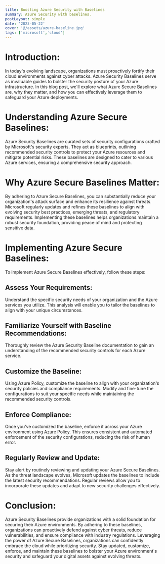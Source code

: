 ```yaml
---
title: Boosting Azure Security with Baselines
summary: Azure Security with baselines.
postLayout: simple
date: '2023-05-22'
cover: '@/assets/azure-baseline.jpg'
tags: ['microsoft','cloud']
---
```


# Introduction:
In today's evolving landscape, organizations must proactively fortify their cloud environments against cyber attacks. Azure Security Baselines serve as invaluable guides to bolster the security posture of your Azure infrastructure. In this blog post, we'll explore what Azure Secure Baselines are, why they matter, and how you can effectively leverage them to safeguard your Azure deployments.

# Understanding Azure Secure Baselines:
Azure Security Baselines are curated sets of security configurations crafted by Microsoft's security experts. They act as blueprints, outlining recommended security controls to protect your Azure resources and mitigate potential risks. These baselines are designed to cater to various Azure services, ensuring a comprehensive security approach.

# Why Azure Secure Baselines Matter:
By adhering to Azure Secure Baselines, you can substantially reduce your organization's attack surface and enhance its resilience against threats. Microsoft regularly updates and refines these baselines to align with evolving security best practices, emerging threats, and regulatory requirements. Implementing these baselines helps organizations maintain a robust security foundation, providing peace of mind and protecting sensitive data.

# Implementing Azure Secure Baselines:
To implement Azure Secure Baselines effectively, follow these steps:

## Assess Your Requirements: 
Understand the specific security needs of your organization and the Azure services you utilize. This analysis will enable you to tailor the baselines to align with your unique circumstances.

## Familiarize Yourself with Baseline Recommendations: 
Thoroughly review the Azure Security Baseline documentation to gain an understanding of the recommended security controls for each Azure service.

## Customize the Baseline: 
Using Azure Policy, customize the baseline to align with your organization's security policies and compliance requirements. Modify and fine-tune the configurations to suit your specific needs while maintaining the recommended security controls.

## Enforce Compliance: 
Once you've customized the baseline, enforce it across your Azure environment using Azure Policy. This ensures consistent and automated enforcement of the security configurations, reducing the risk of human error.

## Regularly Review and Update: 
Stay alert by routinely reviewing and updating your Azure Secure Baselines. As the threat landscape evolves, Microsoft updates the baselines to include the latest security recommendations. Regular reviews allow you to incorporate these updates and adapt to new security challenges effectively.

# Conclusion:
Azure Security Baselines provide organizations with a solid foundation for securing their Azure environments. By adhering to these baselines, organizations can proactively defend against cyber threats, reduce vulnerabilities, and ensure compliance with industry regulations. Leveraging the power of Azure Secure Baselines, organizations can confidently embrace the cloud while prioritizing security. Stay updated, customize, enforce, and maintain these baselines to bolster your Azure environment's security and safeguard your digital assets against evolving threats.

